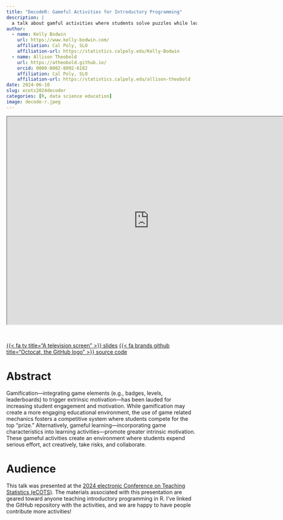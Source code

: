 ```yaml
---
title: "DecodeR: Gameful Activities for Introductory Programming"
description: |
  a talk about gamful activities where students solve puzzles while learning to program in R
author:
  - name: Kelly Bodwin
    url: https://www.kelly-bodwin.com/
    affiliation: Cal Poly, SLO
    affiliation-url: https://statistics.calpoly.edu/Kelly-Bodwin
  - name: Allison Theobold
    url: https://atheobold.github.io/
    orcid: 0000-0002-8092-6182
    affiliation: Cal Poly, SLO
    affiliation-url: https://statistics.calpoly.edu/allison-theobold
date: 2024-06-10
slug: ecots2024decoder
categories: [R, data science education]
image: decode-r.jpeg
---
```


<center>

<iframe class="slide-deck" src="https://atheobold.github.io/ecots-decodeR/ecots-presentation.html" title="decodeR" width="750px," height="550px">

</iframe>

</center>

<br>

::: center-text
[{{< fa tv title="A television screen" >}} slides](https://atheobold.github.io/ecots-decodeR/ecots-presentation.html){.btn role="button" target="_blank"} [{{< fa brands github title="Octocat, the GitHub logo" >}} source code](https://github.com/atheobold/ecots-decodeR){.btn role="button" target="_blank"}
:::

# Abstract

Gamification—integrating game elements (e.g., badges, levels, leaderboards) to trigger extrinsic motivation—has been lauded for increasing student engagement and motivation. While gamification may create a more engaging educational environment, the use of game related mechanics fosters a competitive system where students compete for the top “prize.” Alternatively, gameful learning—incorporating game characteristics into learning activities—promote greater intrinsic motivation. These gameful activities create an environment where students expend serious effort, act creatively, take risks, and collaborate.

# Audience

This talk was presented at the [2024 electronic Conference on Teaching Statistics (eCOTS)](https://www.causeweb.org/cause/ecots/ecots24/program/breakout/decoder-gameful-activities-for-introductory-programming). The materials associated with this presentation are geared toward anyone teaching introductory programming in R. I've linked the GitHub repository with the activities, and we are happy to have people contribute more activities!
